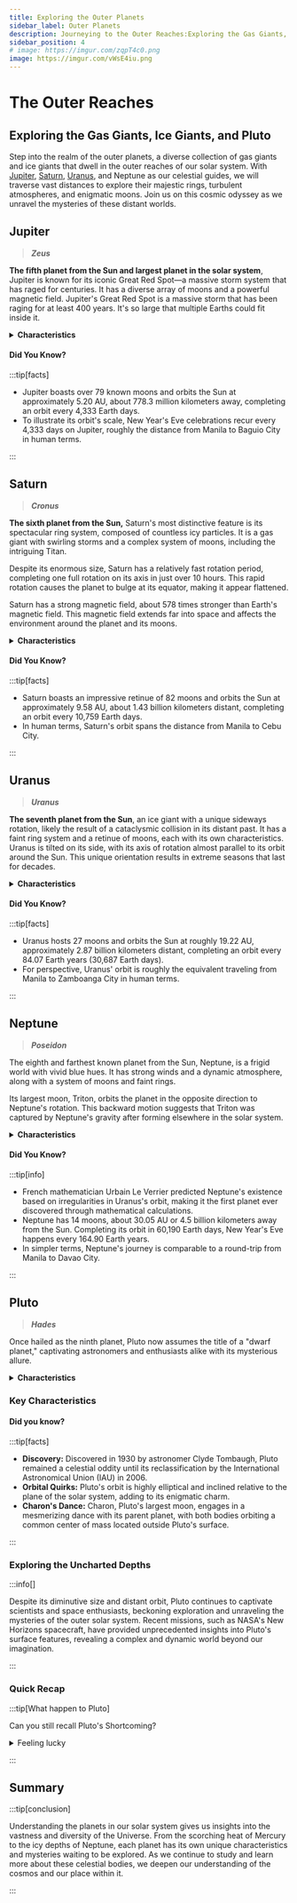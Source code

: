```yaml
---
title: Exploring the Outer Planets
sidebar_label: Outer Planets 
description: Journeying to the Outer Reaches:Exploring the Gas Giants, Ice Giants, and Pluto
sidebar_position: 4
# image: https://imgur.com/zqpT4c0.png
image: https://imgur.com/vWsE4iu.png
---
```


# The Outer Reaches

## Exploring the Gas Giants, Ice Giants, and Pluto

Step into the realm of the outer planets, a diverse collection of gas giants and ice giants that dwell in the outer reaches of our solar system. With [Jupiter](#jupiter), [Saturn](#saturn), [Uranus](#uranus), and Neptune as our celestial guides, we will traverse vast distances to explore their majestic rings, turbulent atmospheres, and enigmatic moons. Join us on this cosmic odyssey as we unravel the mysteries of these distant worlds.

## Jupiter

> **_Zeus_**

**The fifth planet from the Sun and largest planet in the solar system**, Jupiter is known for its iconic Great Red Spot—a massive storm system that has raged for centuries. It has a diverse array of moons and a powerful magnetic field. Jupiter's Great Red Spot is a massive storm that has been raging for at least 400 years. It's so large that multiple Earths could fit inside it.

<details>
<summary><b>Characteristics</b></summary>


- **Atmosphere**: Jupiter's atmosphere is primarily composed of hydrogen and helium, similar to the composition of the Sun. It also contains traces of other gases, including methane, ammonia, and water vapor.
- **Great Red Spot**: Jupiter is known for its iconic Great Red Spot, a massive storm system that has been raging for centuries. It is so large that multiple Earths could fit inside it.
- **Moons**: Jupiter has a vast system of moons, with over 79 known moons and possibly more awaiting discovery. Its four largest moons—Io, Europa, Ganymede, and Callisto—are known as the Galilean moons and were discovered by Galileo Galilei in 1610.
- **Magnetic Field**: Jupiter has a powerful magnetic field that is significantly stronger than Earth's. This magnetic field creates intense radiation belts around the planet, posing challenges for spacecraft and exploration.

</details>

#### Did You Know?

:::tip[facts]

- Jupiter boasts over 79 known moons and orbits the Sun at approximately 5.20 AU, about 778.3 million kilometers away, completing an orbit every 4,333 Earth days.
- To illustrate its orbit's scale, New Year's Eve celebrations recur every 4,333 days on Jupiter, roughly the distance from Manila to Baguio City in human terms.

:::

## Saturn

> **_Cronus_**

**The sixth planet from the Sun,** Saturn's most distinctive feature is its spectacular ring system, composed of countless icy particles. It is a gas giant with swirling storms and a complex system of moons, including the intriguing Titan.

Despite its enormous size, Saturn has a relatively fast rotation period, completing one full rotation on its axis in just over 10 hours. This rapid rotation causes the planet to bulge at its equator, making it appear flattened.

Saturn has a strong magnetic field, about 578 times stronger than Earth's magnetic field. This magnetic field extends far into space and affects the environment around the planet and its moons.


<details>
<summary><b>Characteristics</b></summary>


- **Ring System**: Saturn's rings are its most distinctive feature, consisting of icy particles ranging in size from micrometers to several meters. These rings are divided into several main groups, each named after a letter of the alphabet.
- **Atmosphere**: Like Jupiter, Saturn's atmosphere is primarily composed of hydrogen and helium, with traces of other gases. It also exhibits complex weather patterns, including storms and bands of clouds.
- **Moons**: Saturn has a diverse system of moons, with over 80 known moons and potentially more awaiting discovery. Its largest moon, Titan, is larger than the planet Mercury and has a thick atmosphere rich in nitrogen and methane.
- **Magnetic Field**: Saturn has a strong magnetic field, about 578 times stronger than Earth's. This magnetic field extends far into space and affects the environment around the planet and its moons.

</details>

#### Did You Know?

:::tip[facts]

- Saturn boasts an impressive retinue of 82 moons and orbits the Sun at approximately 9.58 AU, about 1.43 billion kilometers distant, completing an orbit every 10,759 Earth days.
- In human terms, Saturn's orbit spans the distance from Manila to Cebu City.

:::

## Uranus

> **_Uranus_**

**The seventh planet from the Sun**, an ice giant with a unique sideways rotation, likely the result of a cataclysmic collision in its distant past. It has a faint ring system and a retinue of moons, each with its own characteristics. Uranus is tilted on its side, with its axis of rotation almost parallel to its orbit around the Sun. This unique orientation results in extreme seasons that last for decades.

<details>
<summary><b>Characteristics</b></summary>


- **Tilted Axis**: Uranus is unique among the planets in that it rotates on its side, with its axis of rotation almost parallel to its orbit around the Sun. This unique orientation results in extreme seasons that last for decades.
- **Atmosphere**: Uranus has a predominantly hydrogen and helium atmosphere, with traces of methane. Its atmosphere exhibits bands of clouds and high-speed winds, although less is known about its weather compared to other gas giants.
- **Rings and Moons**: Uranus has a faint ring system and a retinue of moons, each with its own characteristics. The planet's rings are narrow and dark, composed of fine dust particles.
- **Space Exploration**: Uranus has been visited by only one spacecraft to date—NASA's Voyager 2 probe, which flew by the planet in 1986. The flyby provided valuable data about Uranus' atmosphere, rings, and moons.

</details>

#### Did You Know?

:::tip[facts]

- Uranus hosts 27 moons and orbits the Sun at roughly 19.22 AU, approximately 2.87 billion kilometers distant, completing an orbit every 84.07 Earth years (30,687 Earth days).
- For perspective, Uranus' orbit is roughly the equivalent traveling from Manila to Zamboanga City in human terms.

:::

## Neptune

> **_Poseidon_**

The eighth and farthest known planet from the Sun, Neptune, is a frigid world with vivid blue hues. It has strong winds and a dynamic atmosphere, along with a system of moons and faint rings.

Its largest moon, Triton, orbits the planet in the opposite direction to Neptune's rotation. This backward motion suggests that Triton was captured by Neptune's gravity after forming elsewhere in the solar system.

<details>
<summary><b>Characteristics</b></summary>


- **Atmosphere**: Neptune's atmosphere is primarily composed of hydrogen, helium, and methane, giving it its distinctive blue color. The planet's atmosphere exhibits high-speed winds and dynamic cloud patterns, including dark storms and bright clouds.
- **Moons and Rings**: Neptune has a system of moons and faint rings. Its largest moon, Triton, orbits the planet in the opposite direction to Neptune's rotation, suggesting that it was captured by the planet's gravity after forming elsewhere in the solar system.
- **Discovery**: Neptune was the first planet to be discovered through mathematical calculations rather than direct observation. French mathematician Urbain Le Verrier predicted its existence based on irregularities in Uranus's orbit, leading to its discovery in 1846.
- **Space Exploration**: Neptune has been visited by only one spacecraft to date—NASA's Voyager 2 probe, which flew by the planet in 1989. The flyby provided valuable data about Neptune's atmosphere, moons, and rings.

</details>

#### Did You Know?

:::tip[info]

- French mathematician Urbain Le Verrier predicted Neptune's existence based on irregularities in Uranus's orbit, making it the first planet ever discovered through mathematical calculations.
- Neptune has 14 moons, about 30.05 AU or 4.5 billion kilometers away from the Sun. Completing its orbit in 60,190 Earth days, New Year's Eve happens every 164.90 Earth years.
- In simpler terms, Neptune's journey is comparable to a round-trip from Manila to Davao City.

:::

## Pluto

> **_Hades_**

Once hailed as the ninth planet, Pluto now assumes the title of a "dwarf planet," captivating astronomers and enthusiasts alike with its mysterious allure.

<details>
<summary><b>Characteristics</b></summary>

- **Size and Composition**: Pluto is smaller than Earth's moon, with a rocky core and a mantle of water ice. It has a thin atmosphere composed mainly of nitrogen, with traces of methane and carbon monoxide.
- **Orbit and Moons**: Pluto has a highly elliptical orbit that takes it closer to the Sun than Neptune for part of its orbit. It has five known moons, the largest of which is Charon, discovered in 1978.
- **New Horizons Mission**: NASA's New Horizons spacecraft flew by Pluto in 2015, providing the first close-up images of the dwarf planet and its moons. The mission revealed surprising discoveries, including a complex surface with icy mountains and a diverse range of geological features.

</details>

### Key Characteristics



#### Did you know?

:::tip[facts]

- **Discovery:** Discovered in 1930 by astronomer Clyde Tombaugh, Pluto remained a celestial oddity until its reclassification by the International Astronomical Union (IAU) in 2006.
- **Orbital Quirks:** Pluto's orbit is highly elliptical and inclined relative to the plane of the solar system, adding to its enigmatic charm.
- **Charon's Dance:** Charon, Pluto's largest moon, engages in a mesmerizing dance with its parent planet, with both bodies orbiting a common center of mass located outside Pluto's surface.

:::

### Exploring the Uncharted Depths

:::info[]

Despite its diminutive size and distant orbit, Pluto continues to captivate scientists and space enthusiasts, beckoning exploration and unraveling the mysteries of the outer solar system. Recent missions, such as NASA's New Horizons spacecraft, have provided unprecedented insights into Pluto's surface features, revealing a complex and dynamic world beyond our imagination.

:::




### Quick Recap

:::tip[What happen to Pluto]


Can you still recall Pluto's Shortcoming?

<details>
  <summary>Feeling lucky</summary>
  <div>
    <div>
      <p>
        Among the{" "}
        <a href="./overview#what-are-planets-exactly">three criteria</a>,
        Pluto falters at the third hurdle. While it orbits the Sun and boasts a spherical
        shape, its orbital neighborhood teems with celestial company, including its
        Kuiper Belt companions. Thus, Pluto, despite its endearing charm, assumes
        the title of a "dwarf planet" rather than a full-fledged planetary member.
      </p>
    </div>
    <br />
  </div>
</details>

:::

## Summary

:::tip[conclusion]

Understanding the planets in our solar system gives us insights into the vastness and diversity of the Universe. From the scorching heat of Mercury to the icy depths of Neptune, each planet has its own unique characteristics and mysteries waiting to be explored. As we continue to study and learn more about these celestial bodies, we deepen our understanding of the cosmos and our place within it.

:::

